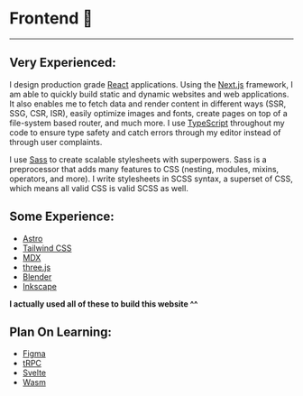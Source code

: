# Frontend 🎨

---

## Very Experienced:

I design production grade [<ReactJs /> React](https://reactjs.org/) applications. Using the [<Nextdotjs /> Next.js](https://nextjs.org/) framework, I am able to quickly build static and dynamic websites and web applications. It also enables me to fetch data and render content in different ways (SSR, SSG, CSR, ISR), easily optimize images and fonts, create pages on top of a file-system based router, and much more. I use [<Typescript /> TypeScript](https://www.typescriptlang.org/) throughout my code to ensure type safety and catch errors through my editor instead of through user complaints.

I use [<Sass /> Sass](https://sass-lang.com/) to create scalable stylesheets with superpowers. Sass is a preprocessor that adds many features to CSS (nesting, modules, mixins, operators, and more). I write stylesheets in SCSS syntax, a superset of CSS, which means all valid CSS is valid SCSS as well.

## Some Experience:

- [<Astro /> Astro](https://astro.build/)
- [<Tailwindcss /> Tailwind CSS](https://tailwindcss.com/)
- [<Mdx /> MDX](https://mdxjs.com/)
- [<Threedotjs /> three.js](https://threejs.org/)
- [<Blender /> Blender](https://www.blender.org/)
- [<Inkscape /> Inkscape](https://inkscape.org/)

**I actually used all of these to build this website ^^**

## Plan On Learning:

- [<Figma /> Figma](https://www.figma.com/)
- [<Trpc /> tRPC](https://trpc.io/)
- [<Svelte /> Svelte](https://svelte.dev/)
- [<Webassembly /> Wasm](https://webassembly.org/)
